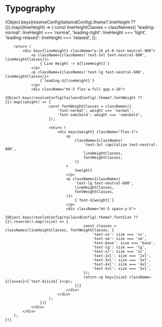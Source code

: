 

<Meta title="Design Tokens/Primitive/Typography" />

# Typography

<div className="w-full sb-unstyled">
    {Object.keys(resolveConfig(tailwindConfig).theme?.lineHeight ?? {}).map((lineHeight) => {
        const lineHeightClasses = classNames({
            'leading-normal': lineHeight === 'normal',
            'leading-tight': lineHeight === 'tight',
            'leading-relaxed': lineHeight === 'relaxed',
        });

        return (
            <div key={lineHeight} className="p-16 pt-0 text-neutral-900">
                <p className={classNames('text-3xl text-neutral-800', lineHeightClasses)}>
                    {`Line Height -> ${lineHeight}`}
                </p>
                <p className={classNames('text-lg text-neutral-600', lineHeightClasses)}>
                    {`leading-${lineHeight}`}
                </p>
                <div className="mt-5 flex w-full gap-x-10">
                    {Object.keys(resolveConfig(tailwindConfig).theme?.fontWeight ?? {}).map((weight) => {
                        const fontWeightClasses = classNames({
                            'font-normal': weight === 'normal',
                            'font-semibold': weight === 'semibold',
                        });

                        return (
                            <div key={weight} className="flex-1">
                                <p
                                    className={classNames(
                                        'text-3xl capitalize text-neutral-800',
                                        lineHeightClasses,
                                        fontWeightClasses,
                                    )}
                                >
                                    {weight}
                                </p>
                                <p className={classNames(
                                    'text-lg text-neutral-600',
                                    lineHeightClasses,
                                    fontWeightClasses,
                                )}>
                                    {`font-${weight}`}
                                </p>
                                <div className="mt-5 space-y-5">
                                    {Object.keys(resolveConfig(tailwindConfig).theme?.fontSize ?? {}).reverse().map((size) => {
                                        const classes = classNames(lineHeightClasses, fontWeightClasses, {
                                            'text-xs': size === 'xs',
                                            'text-sm': size === 'sm',
                                            'text-base': size === 'base',
                                            'text-lg': size === 'lg',
                                            'text-xl': size === 'xl',
                                            'text-2xl': size === '2xl',
                                            'text-3xl': size === '3xl',
                                            'text-4xl': size === '4xl',
                                            'text-5xl': size === '5xl',
                                        });
                                        return <p key={size} className={classes}>{`text-${size}`}</p>;
                                    })}
                                </div>
                            </div>
                        );
                    })}
                </div>
            </div>
        );
    })}

</div>
